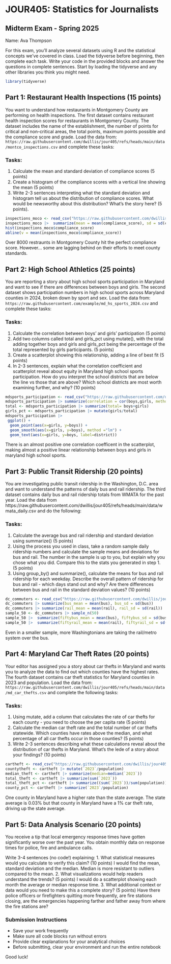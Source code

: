 # JOUR405: Statistics for Journalists
## Midterm Exam - Spring 2025

Name: Ava Thompson

For this exam, you'll analyze several datasets using R and the statistical concepts we've covered in class. Load the tidyverse before beginning, then complete each task. Write your code in the provided blocks and answer the questions in complete sentences. Start by loading the tidyverse and any other libraries you think you might need.
```r
library(tidyverse)

```



## Part 1: Restaurant Health Inspections (15 points)

You want to understand how restaurants in Montgomery County are performing on health inspections. The first dataset contains restaurant health inspection scores for restaurants in Montgomery County. The dataset includes the name of the establishment, the number of points for critical and non-critical areas, the total points, maximum points possible and the compliance score and grade. Load the data from: `https://raw.githubusercontent.com/dwillis/jour405/refs/heads/main/data/montco_inspections.csv` and complete these tasks:

### Tasks:
1. Calculate the mean and standard deviation of compliance scores (5 points)
2. Create a histogram of the compliance scores with a vertical line showing the mean (5 points)
3. Write 2-3 sentences interpreting what the standard deviation and histogram tell us about the distribution of compliance scores. What would be newsworthy about this distribution? What's the story here? (5 points).

```r
inspections_moco <- read_csv("https://raw.githubusercontent.com/dwillis/jour405/refs/heads/main/data/montco_inspections.csv")
inspections_moco |>  summarize(mean = mean(compliance_score), sd = sd(compliance_score))
hist(inspections_moco$compliance_score)
abline(v = mean(inspections_moco$compliance_score))
```
Over 8000 restraunts in Montgomery County hit the perfect compliance score. However... some are lagging behind on their efforts to meet county standards. 

## Part 2: High School Athletics (25 points)

You are reporting a story about high school sports participation in Maryland and want to see if there are differences between boys and girls. The second dataset shows participation numbers in high school sports across Maryland counties in 2024, broken down by sport and sex. Load the data from: `https://raw.githubusercontent.com/example/md_hs_sports_2024.csv` and complete these tasks:

### Tasks:
1. Calculate the correlation between boys' and girls' participation (5 points)
2. Add two columns called total and girls_pct using mutate(), with the total adding together boys and girls and girls_pct being the percentage of the total represented by girls participants. (5 points)
3. Create a scatterplot showing this relationship, adding a line of best fit (5 points)
4. In 2-3 sentences, explain what the correlation coefficient and scatterplot reveal about equity in Maryland high school sports participation. How do you interpret the school districts that are below the line vs those that are above? Which school districts are most worth examining further, and why? (10 points)

```r
mdsports_participation <- read_csv("https://raw.githubusercontent.com/dwillis/jour405/refs/heads/main/data/md_hs_participation.csv")
mdsports_participation |> summarize(correlation = cor(boys,girls, method = "pearson"))
total <- mdsports_participation |> summarize(total= boys+girls)
girls_pct <- mdsports_participation |> mutate(girls/total)
mdsports_participation |> 
 ggplot() +
  geom_point(aes(x=girls, y=boys)) +
  geom_smooth(aes(x=girls, y=boys), method ="lm") +
  geom_text(aes(x=girls, y=boys, label=district)) 
```
There is an almost positive one correlation coefficent in the scatterplot, making almost a positive linear relationship between boys and girls in maryland high school sports. 

## Part 3: Public Transit Ridership (20 points)

You are investigating public transit ridership in the Washington, D.C. area and want to understand the patterns of daily bus and rail ridership. The third dataset contains daily bus and rail ridership totals from WMATA for the past year. Load the data from https://raw.githubusercontent.com/dwillis/jour405/refs/heads/main/data/wmata_daily.csv and do the following:

### Tasks:
1. Calculate the average bus and rail ridership and standard deviation using summarize() (5 points)
2. Using the process you used in class, take a random sample daily ridership numbers and calculate the sample means and deviations for bus and rail. The number in the sample is up to you, but explain why you chose what you did. Compare this to the stats you generated in step 1. (5 points)
3. Using group_by() and summarize(), calculate the means for bus and rail ridership for each weekday. Describe the overall pattern of ridership for bus and rail - which days stand out and why? Are there differences between bus and rail in the standard deviation values? (10 points)


```r
dc_commuters <- read_csv("https://raw.githubusercontent.com/dwillis/jour405/refs/heads/main/data/wmata_daily.csv")
dc_commuters |> summarize(bus_mean = mean(bus), bus_sd = sd(bus))
dc_commuters |> summarize(rail_mean = mean(rail), rail_sd = sd(rail))
sample_50 <- dc_commuters |> sample_n(50)
sample_50 |>  summarize(fiftybus_mean = mean(bus), fiftybus_sd = sd(bus))
sample_50 |>  summarize(fiftyrail_mean = mean(rail), fiftyrail_sd = sd(rail))

```
Even in a smaller sample, more Washingtonians are taking the rail/metro system over the bus. 


## Part 4: Maryland Car Theft Rates (20 points)

Your editor has assigned you a story about car thefts in Maryland and wants you to analyze the data to find out which counties have the highest rates. The fourth dataset contains car theft statistics for Maryland counties in 2023 and population. Load the data from: `https://raw.githubusercontent.com/dwillis/jour405/refs/heads/main/data/md_car_thefts.csv` and complete the following tasks:

### Tasks:
1. Using mutate, add a column that calculates the rate of car thefts for each county - you need to choose the per capita rate (5 points)
2. Calculate the median car theft rate and the total number of car thefts statewide. Which counties have rates above the median, and what percentage of all car thefts occur in those counties? (5 points)
3. Write 2-3 sentences describing what these calculations reveal about the distribution of car thefts in Maryland. What's the lede of a story about your findings? (10 points)


```r
cartheft <- read_csv("https://raw.githubusercontent.com/dwillis/jour405/refs/heads/main/data/md_car_thefts.csv")
countytheft <- cartheft |> mutate(`2023`/population)
median_theft <- cartheft |> summarize(median=median(`2023`))
total_theft <- cartheft |> summarize(sum(`2023`))
total_theft_pct <- cartheft |> summarize((sum(`2023`))/sum(population))
county_pct <- cartheft |> summarize(`2023`/population)
```
One county in Maryland have a higher rate than the state average. The state average is 0.03% but that county in Maryland have a 1% car theft rate, driving up the state average. 

## Part 5: Data Analysis Scenario (20 points)

You receive a tip that local emergency response times have gotten significantly worse over the past year. You obtain monthly data on response times for police, fire and ambulance calls.

Write 3-4 sentences (no code!) explaining:
1. What statistical measures would you calculate to verify this claim? (10 points)
I would find the mean, standard deviation and the median. Median is more resistant to outliers compared to the mean.
2. What visualizations would help readers understand the trends? (5 points)
I would do a scatterplot showing each month the average or median response time. 
3. What additional context or data would you need to make this a complete story? (5 points)
Have there police officers or firefighters quitting more frequently, are fire stations closing, are the emergencies happening farther and father away from where the fire stations are?


### Submission Instructions
- Save your work frequently
- Make sure all code blocks run without errors
- Provide clear explanations for your analytical choices
- Before submitting, clear your environment and run the entire notebook

Good luck!
